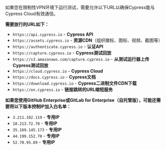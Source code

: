 如果您在限制性VPN环境下运行测试，需要允许以下URL以确保Cypress能与Cypress Cloud有效通信。

**需要放行的URL如下：**

- `https://api.cypress.io` - **Cypress API**
- `https://assets.cypress.io` - **资源CDN**（组织徽标、图标、视频、截图等）
- `https://authenticate.cypress.io` - **认证API**
- `https://capture.cypress.io` - **Cypress测试回放**
- `https://s3.amazonaws.com/capture.cypress.io` - **从测试运行器上传Cypress测试回放**
- `https://cloud.cypress.io` - **Cypress Cloud**
- `https://docs.cypress.io` - **Cypress文档**
- `https://download.cypress.io` - **Cypress二进制文件CDN下载**
- `https://on.cypress.io` - **链接跳转的URL缩短服务**

**如果您使用GitHub Enterprise或GitLab for Enterprise（自托管版），可能还需要将以下版本控制IP加入白名单：**

- `3.211.102.119` - **专用IP**
- `18.213.72.78` - **专用IP**
- `35.169.145.173` - **专用IP**
- `44.199.152.70` - **专用IP**
- `52.70.95.89` - **专用IP**